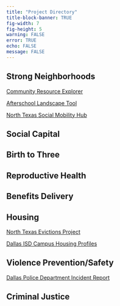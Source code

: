 ```yaml
---
title: "Project Directory"
title-block-banner: TRUE
fig-width: 7
fig-height: 5
warning: FALSE
error: TRUE
echo: FALSE
message: FALSE
---
```


## Strong Neighborhoods

[Community Resource Explorer](https://dallasisd.resourceexplorer.org/)

[Afterschool Landscape Tool](https://childpovertyactionlab.github.io/dallas-afterschool/)

[North Texas Social Mobility Hub](https://socialmobilityhub.org/)

## Social Capital

## Birth to Three

## Reproductive Health

## Benefits Delivery

## Housing

[North Texas Evictions Project](https://northtexasevictions.org/)

[Dallas ISD Campus Housing Profiles](https://cpal.shinyapps.io/disd-profiles/)

## Violence Prevention/Safety

[Dallas Police Department Incident Report](https://childpovertyactionlab.github.io/dpd-incident-report//)

## Criminal Justice
